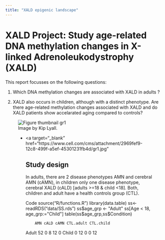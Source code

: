 ```yaml
---
title: "XALD epigenic landscape"
---
```


# XALD Project: Study age-related DNA methylation changes in X-linked Adrenoleukodystrophy (XALD)  

This report focusses on the following questions:

1. Which DNA methylation changes are associated with XALD in adults ? 

2. XALD also occurs in children, although with a distinct phenotype. 
   Are there age-related methylation changes associated with XALD  and do XALD patients show accelarated aging compared to controls? 

<figure id="gr1" class="" tabindex="0"><img class="b-lazy b-loaded ux-lazyloaded" loading="lazy" alt="Figure thumbnail gr1" data-locator="undfig1" data-high-res="https://www.cell.com/cms/attachment/2969fef9-12c8-499f-a5ef-45301231fb4d/gr1.jpg" data-large-image="https://www.cell.com/cms/attachment/2969fef9-12c8-499f-a5ef-45301231fb4d/gr1.jpg" src="https://www.cell.com/cms/attachment/2969fef9-12c8-499f-a5ef-45301231fb4d/gr1.jpg"><figcaption><div class="figure__caption__body"><div class="figure__title"><span data-fv-label="Figure" class="label figure__label"></span><span class="figure__title__text">Image by Kip Lyall.</span></div><ul class="rlist--inline separator download-links"><li><a target="_blank" href="https://www.cell.com/cms/attachment/2969fef9-12c8-499f-a5ef-45301231fb4d/gr1.jpg" 


## Study design

In adults, there are 2 disease phenotypes AMN and cerebral AMN (cAMN), in children only one disease phenotype, cerebral XALD (cALD) [adults >=18 & child <18]. Both, children and adult have a health controls group (CTL).

Code
source("R/functions.R")
library(data.table)
ss<-readRDS("data/SS.rds")
ss$age_grp <- "Adult"
ss[Age < 18, age_grp:="Child"]
table(ss$age_grp,ss$Condition)

       
        AMN cALD cAMN CTL.adult CTL.child
  Adult  52    0    8        12         0
  Child   0   12    0         0        12


